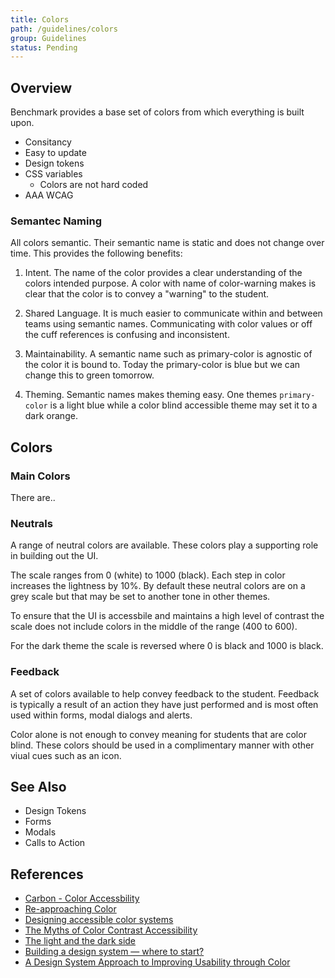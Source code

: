 ```yaml
---
title: Colors
path: /guidelines/colors
group: Guidelines
status: Pending
---
```


## Overview

Benchmark provides a base set of colors from which everything is built upon.

- Consitancy
- Easy to update
- Design tokens
- CSS variables
  - Colors are not hard coded
- AAA WCAG

### Semantec Naming

All colors semantic. Their semantic name is static and does not change over time. This provides the following benefits:

1. Intent. The name of the color provides a clear understanding of the colors intended purpose. A color with name of color-warning makes is clear that the color is to convey a "warning" to the student.

2. Shared Language. It is much easier to communicate within and between teams using semantic names. Communicating with color values or off the cuff references is confusing and inconsistent.

3. Maintainability. A semantic name such as primary-color is agnostic of the color it is bound to. Today the primary-color is blue but we can change this to green tomorrow.

4. Theming. Semantic names makes theming easy. One themes `primary-color` is a light blue while a color blind accessible theme may set it to a dark orange.

## Colors

### Main Colors

There are..

<ColorSwatch name="Primary" color="primary" />
<ColorSwatch name="Secondary" color="secondary" />

### Neutrals

A range of neutral colors are available. These colors play a supporting role in building out the UI.

The scale ranges from 0 (white) to 1000 (black). Each step in color increases the lightness by 10%. By default these neutral colors are on a grey scale but that may be set to another tone in other themes.

To ensure that the UI is accessbile and maintains a high level of contrast the scale does not include colors in the middle of the range (400 to 600).

For the dark theme the scale is reversed where 0 is black and 1000 is black.

<div>
  <ColorSwatch name="Neutral 0" color="n.0" />
  <ColorSwatch name="Neutral 100" color="n.100" />
  <ColorSwatch name="Neutral 200" color="n.200" />
  <ColorSwatch name="Neutral 300" color="n.300" />
</div>
<div>
  <ColorSwatch name="Neutral 700" color="n.700" />
  <ColorSwatch name="Neutral 800" color="n.800" />
  <ColorSwatch name="Neutral 900" color="n.900" />
  <ColorSwatch name="Neutral 1000" color="n.1000" border />
</div>

### Feedback

A set of colors available to help convey feedback to the student. Feedback is typically a result of an action they have just performed and is most often used within forms, modal dialogs and alerts.

Color alone is not enough to convey meaning for students that are color blind. These colors should be used in a complimentary manner with other viual cues such as an icon.

<ColorSwatch name="Info" color="info" />
<ColorSwatch name="Success" color="success" />
<ColorSwatch name="Warning" color="warning" />
<ColorSwatch name="Danger" color="danger" />

## See Also

- Design Tokens
- Forms
- Modals
- Calls to Action

## References

- [Carbon - Color Accessbility](https://www.carbondesignsystem.com/guidelines/accessibility/color)
- [Re-approaching Color](https://design.lyft.com/re-approaching-color-9e604ba22c88)
- [Designing accessible color systems](https://stripe.com/blog/accessible-color-systems)
- [The Myths of Color Contrast Accessibility](https://uxmovement.com/buttons/the-myths-of-color-contrast-accessibility/)
- [The light and the dark side](https://uxdesign.cc/the-light-and-the-dark-side-creating-a-ui-colour-system-in-3-steps-41818c5bdb60)
- [Building a design system — where to start?](https://uxdesign.cc/building-a-design-system-where-to-start-part-2-colour-54fbe9b76d85)
- [A Design System Approach to Improving Usability through Color](https://automattic.design/2019/03/11/a-design-system-approach-to-improving-usability-through-color/)
